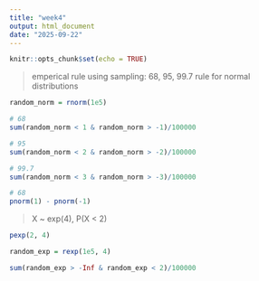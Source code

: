 ```yaml
---
title: "week4"
output: html_document
date: "2025-09-22"
---
```


```r
knitr::opts_chunk$set(echo = TRUE)
```

> emperical rule using sampling: 68, 95, 99.7 rule for normal distributions 

```r
random_norm = rnorm(1e5)

# 68
sum(random_norm < 1 & random_norm > -1)/100000

# 95
sum(random_norm < 2 & random_norm > -2)/100000

# 99.7
sum(random_norm < 3 & random_norm > -3)/100000

# 68
pnorm(1) - pnorm(-1)
```

> X ~ exp(4), P(X < 2)

```r
pexp(2, 4)

random_exp = rexp(1e5, 4)

sum(random_exp > -Inf & random_exp < 2)/100000
```


